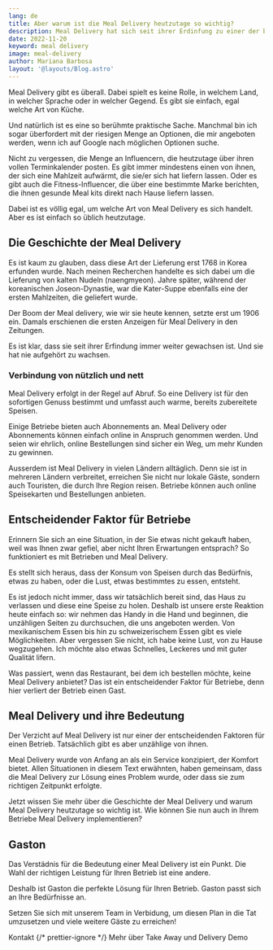 ```yaml
---
lang: de
title: Aber warum ist die Meal Delivery heutzutage so wichtig?
description: Meal Delivery hat sich seit ihrer Erdinfung zu einer der beliebsten Praktiken in der Gastronomie entwickelt. Aber warum Delivery so wichtig geworden ist und welche Auswirkungen sie auf Betriebe hat, erfahren wir in diesem Blogpost.
date: 2022-11-20
keyword: meal delivery
image: meal-delivery
author: Mariana Barbosa
layout: '@layouts/Blog.astro'
---
```



Meal Delivery gibt es überall. Dabei spielt es keine Rolle, in welchem Land, in welcher Sprache oder in welcher Gegend. Es gibt sie einfach, egal welche Art von Küche.

Und natürlich ist es eine so berühmte praktische Sache. Manchmal bin ich sogar überfordert mit der riesigen Menge an Optionen, die mir angeboten werden, wenn ich auf Google nach möglichen Optionen suche.

Nicht zu vergessen, die Menge an Influencern, die heutzutage über ihren vollen Terminkalender posten. Es gibt immer mindestens einen von ihnen, der sich eine Mahlzeit aufwärmt, die sie/er sich hat liefern lassen. Oder es gibt auch die Fitness-Influencer, die über eine bestimmte Marke berichten, die ihnen gesunde Meal kits direkt nach Hause liefern lassen.

Dabei ist es völlig egal, um welche Art von Meal Delivery es sich handelt. Aber es ist einfach so üblich heutzutage. 

## Die Geschichte der Meal Delivery

Es ist kaum zu glauben, dass diese Art der Lieferung erst 1768 in Korea erfunden wurde. Nach meinen Recherchen handelte es sich dabei um die Lieferung von kalten Nudeln (naengmyeon). Jahre später, während der koreanischen Joseon-Dynastie, war die Kater-Suppe ebenfalls eine der ersten Mahlzeiten, die geliefert wurde. 

Der Boom der Meal delivery, wie wir sie heute kennen, setzte erst um 1906 ein. Damals erschienen die ersten Anzeigen für Meal Delivery in den Zeitungen.

Es ist klar, dass sie seit ihrer Erfindung immer weiter gewachsen ist. Und sie hat nie aufgehört zu wachsen.

### Verbindung von nützlich und nett

Meal Delivery erfolgt in der Regel auf Abruf. So eine Delivery ist für den sofortigen Genuss bestimmt und umfasst auch warme, bereits zubereitete Speisen. 

Einige Betriebe bieten auch Abonnements an. Meal Delivery oder Abonnements können einfach online in Anspruch genommen werden. Und seien wir ehrlich, online Bestellungen sind sicher ein Weg, um mehr Kunden zu gewinnen. 

Ausserdem ist Meal Delivery in vielen Ländern alltäglich. Denn sie ist in mehreren Ländern verbreitet, erreichen Sie nicht nur lokale Gäste, sondern auch Touristen, die durch Ihre Region reisen. Betriebe können auch online Speisekarten und Bestellungen anbieten.

## Entscheidender Faktor für Betriebe

Erinnern Sie sich an eine Situation, in der Sie etwas nicht gekauft haben, weil was Ihnen zwar gefiel, aber nicht Ihren Erwartungen entsprach? So funktioniert es mit Betrieben und Meal Delivery.

Es stellt sich heraus, dass der Konsum von Speisen durch das Bedürfnis, etwas zu haben, oder die Lust, etwas bestimmtes zu essen, entsteht. 

Es ist jedoch nicht immer, dass wir tatsächlich bereit sind, das Haus zu verlassen und diese eine Speise zu holen. Deshalb ist unsere erste Reaktion heute einfach so: wir nehmen das Handy in die Hand und beginnen, die unzähligen Seiten zu durchsuchen, die uns angeboten werden. Von mexikanischem Essen bis hin zu schweizerischem Essen gibt es viele Möglichkeiten. Aber vergessen Sie nicht, ich habe keine Lust, von zu Hause wegzugehen. Ich möchte also etwas Schnelles, Leckeres und mit guter Qualität lifern.

Was passiert, wenn das Restaurant, bei dem ich bestellen möchte, keine Meal Delivery anbietet? Das ist ein entscheidender Faktor für Betriebe, denn hier verliert der Betrieb einen Gast.

## Meal Delivery und ihre Bedeutung

Der Verzicht auf Meal Delivery ist nur einer der entscheidenden Faktoren für einen Betrieb. Tatsächlich gibt es aber unzählige von ihnen.

Meal Delivery wurde von Anfang an als ein Service konzipiert, der Komfort bietet. Allen Situationen in diesem Text erwähnten, haben gemeinsam, dass die Meal Delivery zur Lösung eines Problem wurde, oder dass sie zum richtigen Zeitpunkt erfolgte.

Jetzt wissen Sie mehr über die Geschichte der Meal Delivery und warum Meal Delivery heutzutage so wichtig ist. Wie können Sie nun auch in Ihrem Betriebe Meal Delivery implementieren?

## Gaston 

Das Verstädnis für die Bedeutung einer Meal Delivery ist ein Punkt. Die Wahl der richtigen Leistung für Ihren Betrieb ist eine andere.

Deshalb ist Gaston die perfekte Lösung für Ihren Betrieb. Gaston passt sich an Ihre Bedürfnisse an. 

Setzen Sie sich mit unserem Team in Verbidung, um diesen Plan in die Tat umzusetzen und viele weitere Gäste zu erreichen!

<ButtonList>
  <ButtonLink href="/de/kontakt/">Kontakt</ButtonLink>
  {/* prettier-ignore */}
  <ButtonLink href="/de/takeaway-delivery/">Mehr über Take Away und Delivery</ButtonLink>
  <ButtonLink href="/de/demo/">Demo</ButtonLink>
</ButtonList>